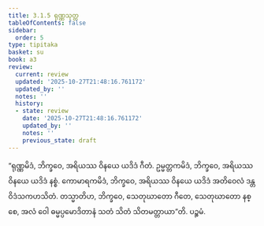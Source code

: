 ```yaml
---
title: 3.1.5 ရုဏ္ဏသုတ္တ
tableOfContents: false
sidebar:
  order: 5
type: tipitaka
basket: su
book: a3
review:
  current: review
  updated: '2025-10-27T21:48:16.761172'
  updated_by: ''
  notes: ''
  history:
  - state: review
    date: '2025-10-27T21:48:16.761172'
    updated_by: ''
    notes: ''
    previous_state: draft
---
```



<ReviewStatus review={frontmatter.review} showDetails={true} />

<HypothesisAnnotation frontmatter={frontmatter} />

<DynamicBreadcrumb />

<Division number="108" book="a3" e="ch" v="15" p="263">

<Paragraph number="880" book="a3">
“ရုဏ္ဏမိဒံ, ဘိက္ခဝေ, အရိယဿ ဝိနယေ ယဒိဒံ ဂီတံ. ဥမ္မတ္တကမိဒံ, ဘိက္ခဝေ, အရိယဿ ဝိနယေ ယဒိဒံ နစ္စံ. ကောမာရကမိဒံ, ဘိက္ခဝေ, အရိယဿ ဝိနယေ ယဒိဒံ အတိဝေလံ ဒန္တဝိဒံသကဟသိတံ. တသ္မာတိဟ, ဘိက္ခဝေ, သေတုဃာတော ဂီတေ, သေတုဃာတော နစ္စေ, အလံ ဝေါ ဓမ္မပ္ပမောဒိတာနံ သတံ သိတံ သိတမတ္တာယာ”တိ.

</Paragraph>
</Division>

<Paragraph number="881" type="center" book="a3">
ပဉ္စမံ.
</Paragraph>